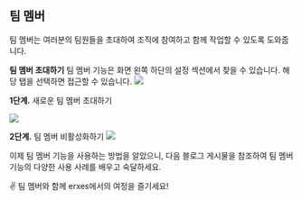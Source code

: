 
<HeroPattern />

## 팀 멤버

팀 멤버는 여러분의 팀원들을 초대하여 조직에 참여하고 함께 작업할 수 있도록 도와줍니다.

**팀 멤버 초대하기**
팀 멤버 기능은 화면 왼쪽 하단의 설정 섹션에서 찾을 수 있습니다. 해당 탭을 선택하면 접근할 수 있습니다.
![](https://imagedelivery.net/5m26Aj-CutMXPPNacMs_yQ/60f23265-df10-45c1-b780-649073798f00/public)

**1단계.** 새로운 팀 멤버 초대하기

![](https://imagedelivery.net/5m26Aj-CutMXPPNacMs_yQ/e1257f38-e9ff-44b8-43d5-51a898460700/public)

**2단계.** 팀 멤버 비활성화하기
![](https://imagedelivery.net/5m26Aj-CutMXPPNacMs_yQ/16173f8f-2f4d-410f-b93b-b0f7960d9800/public)

이제 팀 멤버 기능을 사용하는 방법을 알았으니, 다음 블로그 게시물을 참조하여 팀 멤버 기능의 다양한 사용 사례를 배우고 숙달하세요.

✌️ 팀 멤버와 함께 erxes에서의 여정을 즐기세요!